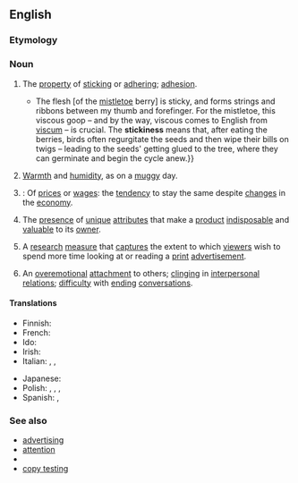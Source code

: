 ==English==

===Etymology===
{{suffix|en|sticky|ness}}

===Noun===
{{en-noun|-|+|new=1}}

# The [[property]] of [[sticking#Noun|sticking]] or [[adhering#Noun|adhering]]; [[adhesion]].
#* {{quote-journal|en|author=Olivia Judson|authorlink=Olivia Judson|title=The hemiparasite season [print version: Under the hemiparasite, ''International New York Times'', 24–25 December 2014, page&nbsp;7]|url=http://www.nytimes.com/2014/12/24/opinion/the-hemiparasite-season.html|archiveurl=https://web.archive.org/web/20141223181330/https://www.nytimes.com/2014/12/24/opinion/the-hemiparasite-season.html|archivedate=23 December 2014|newspaper={{w|The New York Times}}|date=23 December 2014|passage={{...}} The flesh [of the [[mistletoe]] berry] is sticky, and forms strings and ribbons between my thumb and forefinger. For the mistletoe, this viscous goop&nbsp;– and by the way, viscous comes to English from [[Viscum|viscum]]&nbsp;– is crucial. The '''stickiness''' means that, after eating the berries, birds often regurgitate the seeds and then wipe their bills on twigs&nbsp;– leading to the seeds' getting glued to the tree, where they can germinate and begin the cycle anew.}}
# [[warmth|Warmth]] and [[humidity]], as on a [[muggy]] day.
# {{lb|en|economics}}: Of [[price#Noun|prices]] or [[wage]]s: the [[tendency]] to stay the same despite [[change#Noun|changes]] in the [[economy]].
# {{lb|en|marketing|interface design}} The [[presence]] of [[unique]] [[attribute#Noun|attributes]] that make a [[product]] [[indisposable]] and [[valuable]] to its [[owner]].
#: {{ux|en|The '''stickiness''' of a cellphone might be measured by its ability to tell correct time, locate its user, and allow its user to remain connected regardless of location.}}
# {{lb|en|advertising}} A [[research#Noun|research]] [[measure#Noun|measure]] that [[capture#Verb|captures]] the extent to which [[viewer]]s wish to spend more time looking at or reading a [[print#Adjective|print]] [[advertisement]].
#: {{ux|en|The low '''stickiness''' rating helped explain why our ad’s [[brand linkage]] rating was so low: people were turned off by the blurriness of the main photo.}}
# {{lb|en|psychology}} An [[overemotional]] [[attachment]] to others; [[clinging#Noun|clinging]] in [[interpersonal]] [[relation]]s; [[difficulty]] with [[end#Verb|ending]] [[conversation]]s.

====Translations====
{{trans-top|property of sticking or adhering}}
* Finnish: {{t+|fi|tahmeus}}
* French: {{t+|fr|adhérence|f}}
* Ido: {{t+|io|adheremeso}}
* Irish: {{t|ga|greamaitheacht|f}}
* Italian: {{t|it|vischiosità|f}}, {{t|it|collosità|f}}, {{t+|it|aderenza|f}}
{{trans-mid}}
* Japanese: {{t|ja|粘粘|tr=ねばねば, ネバネバ, nebaneba|sc=Jpan}}
* Polish: {{t+|pl|lepkość|f}}, {{t+|pl|kleistość|f}}, {{t+|pl|czepliwość|f}}, {{t|pl|przylepność|f}}
* Spanish: {{t|es|viscosidad|f}}, {{t+|es|adherencia|f}}
{{trans-bottom}}

{{trans-top|warmth and humidity, as on a muggy day}}
{{trans-mid}}
{{trans-bottom}}

{{trans-top|(economics): of prices or wages: the tendency to stay the same despite changes in the economy}}
{{trans-mid}}
{{trans-bottom}}

{{trans-top|(marketing, interface design) the presence of unique attributes that make a product indisposable and valuable to its owner}}
{{trans-mid}}
{{trans-bottom}}

{{trans-top|(advertising) a research measure that captures the extent to which viewers wish to spend more time looking at or reading a print advertisement}}
{{trans-mid}}
{{trans-bottom}}

{{trans-top|(psychology) an overemotional attachment to others; clinging in interpersonal relations; difficulty with ending conversations}}
{{trans-mid}}
{{trans-bottom}}

===See also===
* [[w:advertising|advertising]]
* [[w:attention|attention]]
* {{l|en|brand linkage}}
* [[w:copy testing|copy testing]]